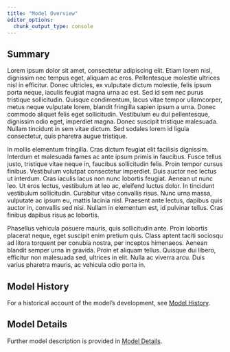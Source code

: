 ```yaml
---
title: "Model Overview"
editor_options: 
  chunk_output_type: console
---
```


## Summary

Lorem ipsum dolor sit amet, consectetur adipiscing elit. Etiam lorem nisl, dignissim nec tempus eget, aliquam ac eros. Pellentesque molestie ultrices nisl in efficitur. Donec ultricies, ex vulputate dictum molestie, felis ipsum porta neque, iaculis feugiat magna urna ac est. Sed id sem nec purus tristique sollicitudin. Quisque condimentum, lacus vitae tempor ullamcorper, metus neque vulputate lorem, blandit fringilla sapien ipsum a urna. Donec commodo aliquet felis eget sollicitudin. Vestibulum eu dui pellentesque, dignissim odio eget, imperdiet magna. Donec suscipit tristique malesuada. Nullam tincidunt in sem vitae dictum. Sed sodales lorem id ligula consectetur, quis pharetra augue tristique.

In mollis elementum fringilla. Cras dictum feugiat elit facilisis dignissim. Interdum et malesuada fames ac ante ipsum primis in faucibus. Fusce tellus justo, tristique vitae neque in, faucibus sollicitudin felis. Proin tempor cursus finibus. Vestibulum volutpat consectetur imperdiet. Duis auctor nec lectus ut interdum. Cras iaculis lacus non nunc lobortis feugiat. Aenean ut nunc leo. Ut eros lectus, vestibulum at leo ac, eleifend luctus dolor. In tincidunt vestibulum sollicitudin. Curabitur vitae convallis risus. Nunc urna massa, vulputate ac ipsum eu, mattis lacinia nisl. Praesent ante lectus, dapibus quis auctor in, convallis sed nisi. Nullam in elementum est, id pulvinar tellus. Cras finibus dapibus risus ac lobortis.

Phasellus vehicula posuere mauris, quis sollicitudin ante. Proin lobortis placerat neque, eget suscipit enim pretium quis. Class aptent taciti sociosqu ad litora torquent per conubia nostra, per inceptos himenaeos. Aenean blandit semper urna in gravida. Proin et aliquam tellus. Quisque dui libero, efficitur non malesuada sed, ultrices in elit. Nulla ac viverra arcu. Duis varius pharetra mauris, ac vehicula odio porta in.

## Model History

For a historical account of the model's development, see [Model History](model-history.qmd).

## Model Details

Further model description is provided in [Model Details](model-details.qmd).
